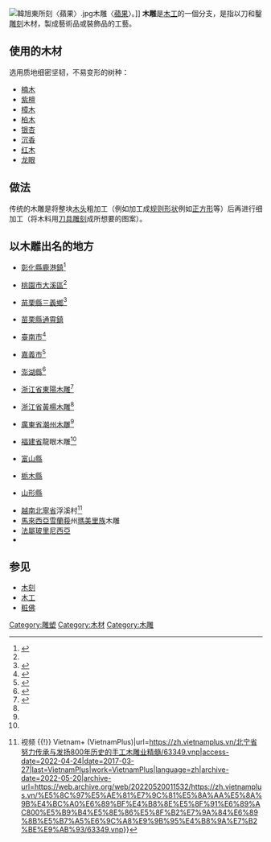{{expand|time=2018-09-10T23:43:55+00:00}}
[[File:韓旭東所刻〈蘋果〉.jpg|thumb]]木雕〈[[蘋果|蘋果]]〉。]]
'''木雕'''是[[木工|木工]]的一個分支，是指以刀和鑿[[雕刻|雕刻]]木材，製成藝術品或裝飾品的工藝。

== 使用的木材 ==
选用质地细密坚韧，不易变形的树种：
* [[楠木|楠木]]
* [[紫檀|紫檀]]
* [[樟木|樟木]]
* [[柏木|柏木]]
* [[银杏|银杏]]
* [[沉香|沉香]]
* [[红木|红木]]
* [[龙眼|龙眼]]

== 做法 ==
传统的木雕是将整块[[木头|木头]]粗加工（例如加工成[[规则形状|规则形状]]例如[[正方形|正方形]]等）后再进行细加工（将木料用[[刀具|刀具]][[雕刻|雕刻]]成所想要的图案）。

== 以木雕出名的地方 ==
*{{ROC-TW}}[[彰化縣|彰化縣]][[鹿港鎮|鹿港鎮]]<ref name=":0">{{Cite book|title=鹿港工藝八大家|last=林明德、吳明德|publisher=晨星|year=2011|isbn=9789861774671|url=https://books.google.com.tw/books?id=QwSGDwAAQBAJ&pg=PT179&lpg=PT179&dq=%E5%BD%B0%E5%8C%96%E9%B9%BF%E6%B8%AF+%E6%A1%83%E5%9C%92%E5%A4%A7%E6%BA%AA+%E6%9C%A8%E9%9B%95&source=bl&ots=I14aPb0OmG&sig=ACfU3U0gi000NNOxxUs5hl4UAFe36tr08g&hl=zh-TW&sa=X&ved=2ahUKEwiPiu3K4qv3AhVL05QKHd5LBlUQ6AF6BAggEAM#v=onepage&q=%E5%BD%B0%E5%8C%96%E9%B9%BF%E6%B8%AF%20%E6%A1%83%E5%9C%92%E5%A4%A7%E6%BA%AA%20%E6%9C%A8%E9%9B%95&f=false|access-date=2022-04-24|archive-date=2022-04-24|archive-url=https://web.archive.org/web/20220424042841/https://books.google.com.tw/books?id=QwSGDwAAQBAJ&pg=PT179&lpg=PT179&dq=%E5%BD%B0%E5%8C%96%E9%B9%BF%E6%B8%AF+%E6%A1%83%E5%9C%92%E5%A4%A7%E6%BA%AA+%E6%9C%A8%E9%9B%95&source=bl&ots=I14aPb0OmG&sig=ACfU3U0gi000NNOxxUs5hl4UAFe36tr08g&hl=zh-TW&sa=X&ved=2ahUKEwiPiu3K4qv3AhVL05QKHd5LBlUQ6AF6BAggEAM#v=onepage&q=%E5%BD%B0%E5%8C%96%E9%B9%BF%E6%B8%AF%20%E6%A1%83%E5%9C%92%E5%A4%A7%E6%BA%AA%20%E6%9C%A8%E9%9B%95&f=false}}</ref>
*{{ROC-TW}}[[桃園市|桃園市]][[大溪區|大溪區]]<ref name=":0" />
*{{ROC-TW}}[[苗栗縣|苗栗縣]][[三義鄉_(台灣)|三義鄉]]<ref>{{Cite web|title=三義木雕|url=https://nchdb.boch.gov.tw/assets/overview/traditionalCraft/20210505000004|access-date=2022-04-24|work=國家文化資產網|publisher=文化部文化資產局|archive-date=2021-06-25|archive-url=https://web.archive.org/web/20210625042111/https://nchdb.boch.gov.tw/assets/overview/traditionalCraft/20210505000004}}</ref>
*{{ROC-TW}}[[苗栗縣|苗栗縣]][[通霄鎮|通霄鎮]]
*{{ROC-TW}}[[臺南市|臺南市]]<ref>{{Cite web|title=【藝術文化】傳統凋零 急需新血搶救 - 自由藝文網|url=https://art.ltn.com.tw/article/paper/113966|access-date=2022-04-24|last=自由時報電子報|work=自由時報電子報|language=en}}</ref>
*{{ROC-TW}}[[嘉義市|嘉義市]]<ref>{{Cite web|title=傳統花雕師傅用斜槓人生 傳承嘉義市木都工藝 - 生活|url=https://www.chinatimes.com/realtimenews/20200627001917-260405?chdtv|access-date=2022-04-24|last=中時新聞網|work=中時新聞網|language=zh-TW|archive-date=2022-04-24|archive-url=https://web.archive.org/web/20220424042841/https://www.chinatimes.com/realtimenews/20200627001917-260405?chdtv}}</ref>
*{{ROC-TW}}[[澎湖縣|澎湖縣]]<ref>{{Cite journal|title=澎湖研究第一屆學術研討會論文集|author=王文良|url=https://www.phlm.nat.gov.tw/uploaddowndoc?file=Thesis/201510120022-1.pdf&filedisplay=19%E3%80%90%E5%B0%88%E9%A1%8C%E6%BC%94%E8%AC%9B%E3%80%91%E6%BE%8E%E6%B9%96%E7%9A%84%E5%AE%AE%E5%BB%9F%E9%91%BF%E8%8A%B1%E6%9C%A8%E9%9B%95-%E5%82%B3%E6%89%BF%E7%AF%87.pdf&flag=doc|journal=澎湖研究第一屆學術研討會論文集|publisher=澎湖縣政府文化局|year=2006}}</ref>
*{{PRC}}[[浙江省|浙江省]][[东阳木雕|東陽木雕]]<ref name=":1">{{Cite web|title=潮州木雕高超技艺 蕴藏潮汕民俗与历史文化-中国侨网|url=https://www.chinaqw.com/qx/2020/08-04/265195.shtml|access-date=2022-04-24|last=chinaqw|work=www.chinaqw.com|archive-date=2020-08-09|archive-url=https://web.archive.org/web/20200809091003/http://www.chinaqw.com/qx/2020/08-04/265195.shtml}}</ref>
*{{PRC}}[[浙江省|浙江省]][[黄杨木雕|黃楊木雕]]<ref name=":1" />
*{{PRC}}[[广东省|廣東省]][[潮州木雕|潮州木雕]]<ref name=":1" />
*{{PRC}}[[福建省|福建省]]龍眼木雕<ref name=":1" />
*{{JPN}}[[富山縣|富山縣]]{{Tsl|ja|井波彫刻|4=井波雕刻}}
*{{JPN}}[[栃木縣|栃木縣]]{{Tsl|ja|日光彫|4=日光雕}}
*{{JPN}}[[山形县|山形縣]]{{Tsl|ja|笹野一刀彫|4=笹野一刀雕}}
*[[越南|越南]][[北寧省|北寧省]]浮溪村<ref>{{Cite web|title=北宁省努力传承与发扬800年历史的手工木雕业精髓 {{!}} 视频 {{!}} Vietnam+ (VietnamPlus)|url=https://zh.vietnamplus.vn/北宁省努力传承与发扬800年历史的手工木雕业精髓/63349.vnp|access-date=2022-04-24|date=2017-03-27|last=VietnamPlus|work=VietnamPlus|language=zh|archive-date=2022-05-20|archive-url=https://web.archive.org/web/20220520011532/https://zh.vietnamplus.vn/%E5%8C%97%E5%AE%81%E7%9C%81%E5%8A%AA%E5%8A%9B%E4%BC%A0%E6%89%BF%E4%B8%8E%E5%8F%91%E6%89%AC800%E5%B9%B4%E5%8E%86%E5%8F%B2%E7%9A%84%E6%89%8B%E5%B7%A5%E6%9C%A8%E9%9B%95%E4%B8%9A%E7%B2%BE%E9%AB%93/63349.vnp}}</ref>
*[[馬來西亞|馬來西亞]][[雪蘭莪|雪蘭莪]]州[[瑪美里族|瑪美里族]]木雕
*[[法屬玻里尼西亞|法屬玻里尼西亞]]{{Tsl|en|Wood carving in the Marquesas Islands|4=馬克薩斯群木雕}}
*{{Tsl|en|Olive wood carving in Palestine|4=巴勒斯坦橄欖木雕}}
== 参见 ==
* [[木刻|木刻]]
* [[木工|木工]]
* [[粧佛|粧佛]]

{{木工}}

[[Category:雕塑|Category:雕塑]]
[[Category:木材|Category:木材]]
[[Category:木雕|Category:木雕]]